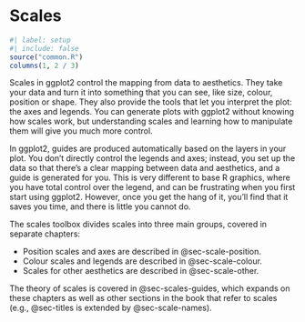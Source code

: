 # Scales {#sec-scales .unnumbered}

```r
#| label: setup
#| include: false
source("common.R")
columns(1, 2 / 3)
```

\index{Scales}

Scales in ggplot2 control the mapping from data to aesthetics.
They take your data and turn it into something that you can see, like size, colour, position or shape.
They also provide the tools that let you interpret the plot: the axes and legends.
You can generate plots with ggplot2 without knowing how scales work, but understanding scales and learning how to manipulate them will give you much more control.

In ggplot2, guides are produced automatically based on the layers in your plot.
You don't directly control the legends and axes; instead, you set up the data so that there's a clear mapping between data and aesthetics, and a guide is generated for you.
This is very different to base R graphics, where you have total control over the legend, and can be frustrating when you first start using ggplot2.
However, once you get the hang of it, you'll find that it saves you time, and there is little you cannot do.

The scales toolbox divides scales into three main groups, covered in separate chapters:

-   Position scales and axes are described in @sec-scale-position.
-   Colour scales and legends are described in @sec-scale-colour.
-   Scales for other aesthetics are described in @sec-scale-other.

The theory of scales is covered in @sec-scales-guides, which expands on these chapters as well as other sections in the book that refer to scales (e.g., @sec-titles is extended by @sec-scale-names).
